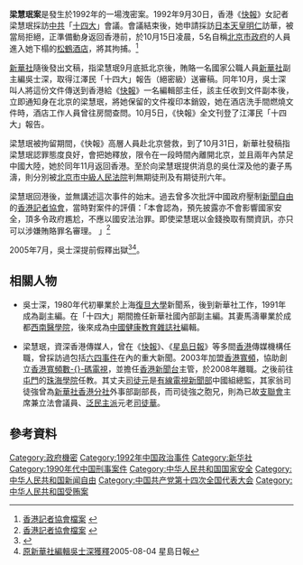 {{BLPsources|time=2020-08-03T08:07:30+00:00}}
'''梁慧珉案'''是發生於1992年的一場洩密案。1992年9月30日，香港《[[快報_(香港)|快報]]》女記者梁慧珉採訪[[中共|中共]]「[[中共十四大|十四大]]」會議。會議結束後，她申請採訪[[日本天皇|日本天皇]][[明仁|明仁]]訪華，被當局拒絕，正準備動身返回香港前，於10月15日凌晨，5名自稱[[北京市政府|北京市政府]]的人員進入她下榻的[[松鶴酒店|松鶴酒店]]，將其拘捕。<ref name=檔案>
[http://www.hkja.org.hk/ben_act/download/xiyang.doc 香港記者協會檔案] {{webarchive|url=https://web.archive.org/web/20050921020938/http://www.hkja.org.hk/ben_act/download/xiyang.doc |date=2005-09-21 }}</ref>

[[新華社|新華社]]隨後發出文稿，指梁慧珉9月底抵北京後，賄賂一名國家公職人員[[新華社|新華社]]副主編吳士深，取得江澤民「十四大」報告（絕密級）送審稿。同年10月，吳士深叫人將這份文件傳送到香港給《[[快報_(香港)|快報]]》一名編輯部主任，該主任收到文件副本後，立即通知身在北京的梁慧珉，將她保留的文件複印本銷毀，她在酒店洗手間燃燒文件時，酒店工作人員曾往房間查問。10月5日，《快報》全文刊登了江澤民「十四大」報告。

梁慧珉被拘留期間，《快報》高層人員赴北京營救，到了10月31日，新華社發稿指梁慧珉認罪態度良好，會把她釋放，限令在一段時間內離開北京，並且兩年內禁足中國大陸，她於同年11月返回香港。至於向梁慧珉提供消息的吳仕深及他的妻子馬濤，則分別被[[北京市中級人民法院|北京市中級人民法院]]判無期徒刑及有期徒刑六年。

梁慧珉回港後，並無講述這次事件的始末。過去曾多次批評中國政府壓制[[新聞自由|新聞自由]]的[[香港記者協會|香港記者協會]]，當時對案件的評價：「本會認為，預先披露亦不會影響國家安全，頂多令政府尷尬，不應以國安法治罪。即使梁慧珉以金錢換取有關資訊，亦只可以涉嫌賄賂罪名審理。 」<ref name=檔案>
[http://www.hkja.org.hk/ben_act/download/xiyang.doc 香港記者協會檔案] {{webarchive|url=https://web.archive.org/web/20050921020938/http://www.hkja.org.hk/ben_act/download/xiyang.doc |date=2005-09-21 }}</ref>

2005年7月，吳士深提前假釋出獄<ref>{{cite news |title=主页 |2=亚太报道  原新华社记者吴士深获释 |url=https://www.rfa.org/mandarin/yataibaodao/wushishen-20050803.html |publisher=RFA |accessdate=2020-08-03 |archive-date=2017-07-06 |archive-url=https://web.archive.org/web/20170706071401/http://www.rfa.org/mandarin/yataibaodao/wushishen-20050803.html |dead-url=no }}</ref><ref>[http://news.sina.com.hk/cgi-bin/news/show_news.cgi?date=2005-08-04&type=china&ct=china&id=1297553 原新華社編輯吳士深獲釋]{{Dead link|date=2019年11月 |bot=InternetArchiveBot |fix-attempted=yes }}2005-08-04 星島日報</ref>。

==相關人物==
*吳士深，1980年代初畢業於上海[[復旦大學|復旦大學]]新聞系，後到新華社工作，1991年成為副主編。在「十四大」期間擔任新華社國內部副主編。其妻馬濤畢業於成都[[西南醫學院|西南醫學院]]，後來成為[[中國健康教育雜誌社|中國健康教育雜誌社]]編輯。

*梁慧珉，資深香港傳媒人，曾在《[[快報_(香港)|快報]]》、《[[星島日報|星島日報]]》等多間[[香港|香港]]傳媒機構任職，曾採訪過包括[[六四事件|六四事件]]在內的重大新聞。2003年加盟[[香港寬頻|香港寬頻]]，協助創立[[香港寬頻數碼電視|香港寬頻數-{}-碼電視]]，並擔任[[香港新聞台|香港新聞台]]主管，於2008年離職。之後前往[[屯門|屯門]]的[[珠海學院|珠海學院]]任教。其丈夫[[司徒元|司徒元]]是[[有線新聞|有線電視新聞部]]中國組總監，其家翁司徒強曾為[[新華社香港分社|新華社香港分社]]外事部副部長，而司徒強之胞兄，則為已故[[支聯會|支聯會]]主席兼立法會議員、[[泛民主派|泛民主派]]元老[[司徒華|司徒華]]。

==參考資料==
{{Reflist|25em}}

[[Category:政府機密|Category:政府機密]]
[[Category:1992年中国政治事件|Category:1992年中国政治事件]]
[[Category:新华社|Category:新华社]]
[[Category:1990年代中国刑事案件|Category:1990年代中国刑事案件]]
[[Category:中华人民共和国国家安全|Category:中华人民共和国国家安全]]
[[Category:中华人民共和国新闻自由|Category:中华人民共和国新闻自由]]
[[Category:中国共产党第十四次全国代表大会|Category:中国共产党第十四次全国代表大会]]
[[Category:中华人民共和国受贿案|Category:中华人民共和国受贿案]]